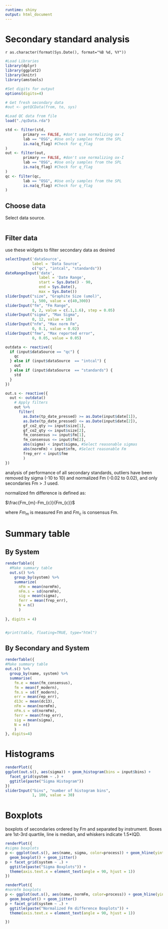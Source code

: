 ```yaml
---
runtime: shiny
output: html_document
---
```



Secondary standard analysis
========================================================

`r as.character(format(Sys.Date(), format="%B %d, %Y"))`



```r

#Load Libraries
library(dplyr)
library(ggplot2)
library(knitr)
library(amstools)

#Set digits for output
options(digits=4)

# Get fresh secondary data
#out <- getQCData(from, to, sys)

#Load QC data from file
load("./qcData.rda")

std <- filter(std,
        primary == FALSE, #don't use normalizing ox-I
        lab == "OSG", #Use only samples from the SPL
        is.na(q_flag) #Check for q_flag
)
out <- filter(out,
        primary == FALSE, #don't use normalizing ox-I
        lab == "OSG", #Use only samples from the SPL
        is.na(q_flag) #Check for q_flag
)
qc <- filter(qc,
        lab == "OSG", #Use only samples from the SPL
        is.na(q_flag) #Check for q_flag
)
```

## Choose data

Select data source.

```r

```


## Filter data

use these widgets to filter secondary data as desired

```r
selectInput('dataSource',
            label = 'Data Source', 
            c("qc", "intcal", "standards"))
dateRangeInput('date',
               label = 'Date Range',
               start = Sys.Date() - 90, 
               end = Sys.Date(),
               max = Sys.Date())
sliderInput("size", "Graphite Size (umol)",
            1, 500, value = c(40,300))
sliderInput("fm", "Fm Range",
            0, 2, value = c(.1,1.6), step = 0.05)
sliderInput("sigma", "Max Sigma",
            0, 12, value = 10)
sliderInput("nfm", "Max norm Fm",
            0, 0.1, value = 0.02)
sliderInput("fme", "Max reported error",
            0, 0.05, value = 0.05)

outdata <- reactive({
  if (input$dataSource == "qc") {
    qc
  } else if (input$dataSource  == "intcal") {
    out
  } else if (input$dataSource  == "standards") {
    std
  }
})

out.s <- reactive({
  out <- outdata()
    # Apply filters
    out %>%
      filter(
        as.Date(tp_date_pressed) >= as.Date(input$date[1]),
        as.Date(tp_date_pressed) <= as.Date(input$date[2]),
        gf_co2_qty >= input$size[1],
        gf_co2_qty <= input$size[2],
        fm_consensus >= input$fm[1],
        fm_consensus <= input$fm[2],
        abs(sigma) < input$sigma, #Select reasonable sigmas
        abs(normFm) < input$nfm, #Select reasonable Fm
        frep_err < input$fme
        )
})

```

analysis of performance of all secondary standards, outliers have been removed by sigma (-10 to 10) and normalized Fm (-0.02 to 0.02), and only secondaries Fm > .1 used.

normalized fm difference is defined as:

$\frac{Fm_{m}-Fm_{c}}{Fm_{c}}$

where $Fm_{m}$ is measured Fm and $Fm_{c}$ is consensus Fm.


# Summary table

## By System

```r

renderTable({
  #Make summary table
  out.s() %>%
    group_by(system) %>%
    summarize(
      nFm = mean(normFm),
      nFm.s = sd(normFm),
      sig = mean(sigma),
      ferr = mean(frep_err),
      N = n()
      )
  
}, digits = 4)


#print(table, floating=TRUE, type="html")
```


## By Secondary and System
```r

renderTable({
#Make summary table
out.s() %>% 
  group_by(name, system) %>%
  summarise(
    fm.e = mean(fm_consensus),
    fm = mean(f_modern),
    fm.s = sd(f_modern),
    err = mean(rep_err),
    d13c = mean(dc13),
    nFm = mean(normFm),
    nFm.s = sd(normFm),
    ferr = mean(frep_err),
    sig = mean(sigma),
    N = n()
    )
}, digits=4)
```


# Histograms

```r
renderPlot({
ggplot(out.s(), aes(sigma)) + geom_histogram(bins = input$bins) + 
  facet_grid(system ~ .) + 
  ggtitle(paste("Sigma Histogram"))
})
sliderInput("bins", "number of histogram bins",
            1, 100, value = 30)
```


# Boxplots

boxplots of secondaries ordered by Fm and separated by instrument. Boxes are 1st-3rd quartile, line is median, and whiskers indicate 1.5*IQD. 

```r
renderPlot({
#sigma boxplots
p <- ggplot(out.s(), aes(name, sigma, color=process)) + geom_hline(yintercept=0) + 
  geom_boxplot() + geom_jitter()
p + facet_grid(system ~ .) + 
  ggtitle(paste("Sigma Boxplots")) +
  theme(axis.text.x = element_text(angle = 90, hjust = 1)) 
})

renderPlot({
#normfm boxplots
p <- ggplot(out.s(), aes(name, normFm, color=process)) + geom_hline(yintercept=0) + 
  geom_boxplot() + geom_jitter()
p + facet_grid(system ~ .) + 
  ggtitle(paste("Normalized Fm difference Boxplots")) +
  theme(axis.text.x = element_text(angle = 90, hjust = 1)) 

})
```

